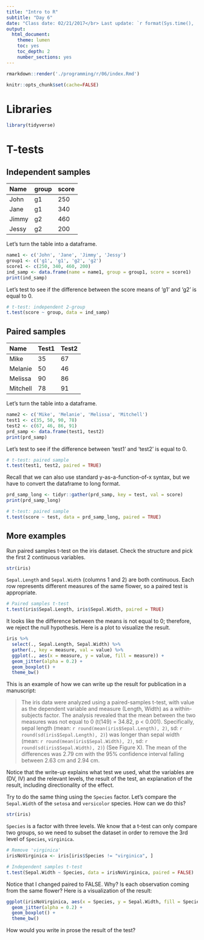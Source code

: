 ```yaml
---
title: "Intro to R"
subtitle: "Day 6"
date: "Class date: 02/21/2017</br> Last update: `r format(Sys.time(), '%D')`"
output: 
  html_document: 
    theme: lumen
    toc: yes
    toc_depth: 2
    number_sections: yes
---
```


```r
rmarkdown::render('./programming/r/06/index.Rmd')
```

```r
knitr::opts_chunk$set(cache=FALSE)
```

# Libraries

```r
library(tidyverse)
```

# T-tests

## Independent samples

|  Name | group | score |
| :---- | :---- | :---- |
| John  | g1    | 250   |
| Jane  | g1    | 340   |
| Jimmy | g2    | 460   |
| Jessy | g2    | 200   |

Let's turn the table into a dataframe.

```r
name1 <- c('John', 'Jane', 'Jimmy', 'Jessy')
group1 <- c('g1', 'g1', 'g2', 'g2')
score1 <- c(250, 340, 460, 200)
ind_samp <- data.frame(name = name1, group = group1, score = score1)
print(ind_samp)
```

Let's test to see if the difference between the score means 
of 'g1' and 'g2' is equal to 0. 

```r
# t-test: independent 2-group
t.test(score ~ group, data = ind_samp)
```



## Paired samples

|   Name   | Test1 | Test2 |
| :------- | :---- | :---- |
| Mike     | 35    | 67    |
| Melanie  | 50    | 46    |
| Melissa  | 90    | 86    |
| Mitchell | 78    | 91    |

Let's turn the table into a dataframe.

```r
name2 <- c('Mike', 'Melanie', 'Melissa', 'Mitchell')
test1 <- c(35, 50, 90, 78)
test2 <- c(67, 46, 86, 91)
prd_samp <- data.frame(test1, test2)
print(prd_samp)
```

Let's test to see if the difference between 'test1' and 
'test2' is equal to 0. 

```r
# t-test: paired sample
t.test(test1, test2, paired = TRUE)
```

Recall that we can also use standard y-as-a-function-of-x syntax, 
but we have to convert the dataframe to long format. 

```r
prd_samp_long <- tidyr::gather(prd_samp, key = test, val = score)
print(prd_samp_long)

# t-test: paired sample
t.test(score ~ test, data = prd_samp_long, paired = TRUE)
```

## More examples

Run paired samples t-test on the iris dataset. 
Check the structure and pick the first 2 continuous variables.

```r
str(iris)
```

`Sepal.Length` and `Sepal.Width` (columns 1 and 2) are both continuous. 
Each row represents different measures of the same flower, so a paired 
test is appropriate.  

```r
# Paired samples t-test
t.test(iris$Sepal.Length, iris$Sepal.Width, paired = TRUE)
```

It looks like the difference between the means is not equal to 0; therefore, 
we reject the null hypothesis. Here is a plot to visualize the result.

```r
iris %>%
  select(., Sepal.Length, Sepal.Width) %>%
  gather(., key = measure, val = value) %>%
  ggplot(., aes(x = measure, y = value, fill = measure)) + 
  geom_jitter(alpha = 0.2) + 
  geom_boxplot() + 
  theme_bw()
```

This is an example of how we can write up the result for publication 
in a manuscript:

>The iris data were analyzed using a paired-samples t-test, with value 
>as the dependent variable and measure (Length, Width) as a within-subjects 
>factor. The analysis revealed that the mean between the two measures 
>was not equal to 0 (t(149) = 34.82, p < 0.001). Specifically, sepal 
>length (mean: `r round(mean(iris$Sepal.Length), 2)`, sd: `r round(sd(iris$Sepal.Length), 2)`) 
>was longer than sepal width (mean: `r round(mean(iris$Sepal.Width), 2)`, 
>sd: `r round(sd(iris$Sepal.Width), 2)`) (See Figure X). The mean of 
>the differences was 2.79 cm with the 95% confidence interval falling 
>between 2.63 cm and 2.94 cm.


Notice that the write-up explains what test we used, what the variables are 
(DV, IV) and the relevant levels, the result of the test, an explanation 
of the result, including directionality of the effect.

Try to do the same thing using the `Species` factor. Let's compare the 
`Sepal.Width` of the `setosa` and `versicolor` species. How can we do this?

```r
str(iris)
```

`Species` is a factor with three levels. We know that a t-test can only compare 
two groups, so we need to subset the dataset in order to remove the 3rd 
level of `Species`, `virginica`. 

```r
# Remove 'virginica'
irisNoVirginica <- iris[iris$Species != "virginica", ]

# Independent samples t-test 
t.test(Sepal.Width ~ Species, data = irisNoVirginica, paired = FALSE)
```

Notice that I changed paired to FALSE. Why? Is each observation coming from 
the same flower? Here is a visualization of the result:

```r
ggplot(irisNoVirginica, aes(x = Species, y = Sepal.Width, fill = Species)) + 
  geom_jitter(alpha = 0.2) + 
  geom_boxplot() + 
  theme_bw()
```

How would you write in prose the result of the test?

</br></br></br></br>



